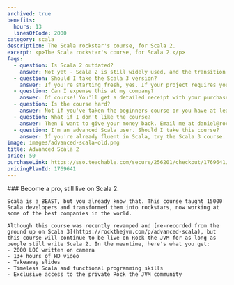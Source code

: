 ```yaml
---
archived: true
benefits:
  hours: 13
  linesOfCode: 2000
category: scala
description: The Scala rockstar's course, for Scala 2.
excerpt: <p>The Scala rockstar's course, for Scala 2.</p>
faqs:
  - question: Is Scala 2 outdated?
    answer: Not yet - Scala 2 is still widely used, and the transition from Scala 2 to Scala 3 will still take a long time. Besides, most features that you'll learn in this course will still be applicable to Scala 3.
  - question: Should I take the Scala 3 version?
    answer: If you're starting fresh, yes. If your project requires you to use Scala 2, you should take this one; after that, the transition to Scala 3 will be easy.
  - question: Can I expense this at my company?
    answer: Of course! You'll get a detailed receipt with your purchase, including VAT (if applicable to you), which you can take to your employer to reimburse. Most (wise) companies will reimburse courses like this.
  - question: Is the course hard?
    answer: Not if you've taken the beginners course or you have at least a year of Scala experience. I've designed the course to give you a challenge, but not too much that it becomes frustrating. In case you struggle with something, we have a whole group on Slack for discussions, and I'm responsive.
  - question: What if I don't like the course?
    answer: Then I want to give your money back. Email me at daniel@rockthejvm.com with your receipt, and I will refund you. Less than 1% of the Rock the JVM students have refunded a course, and the refund took less than 72 hours.
  - question: I'm an advanced Scala user. Should I take this course?
    answer: If you're already fluent in Scala, try the Scala 3 course. I'm willing to bet you'll still learn a ton from it.
image: images/advanced-scala-old.png
title: Advanced Scala 2
price: 50
purchaseLink: https://sso.teachable.com/secure/256201/checkout/1769641/scala-advanced-old
pricingPlanId: 1769641
---
```



<CourseLayout>
  <Fragment slot="goal">
    ### Become a pro, still live on Scala 2.

    Scala is a BEAST, but you already know that. This course taught 15000 Scala developers and transformed them into rockstars, now working at some of the best companies in the world.

    Although this course was recently revamped and [re-recorded from the ground up on Scala 3](https://rockthejvm.com/p/advanced-scala), but this course will continue to be live on Rock the JVM for as long as people still write Scala 2. In the meantime, here's what you get:
    - 2000 LOC written on camera
    - 13+ hours of HD video
    - Takeaway slides
    - Timeless Scala and functional programming skills
    - Exclusive access to the private Rock the JVM community

  </Fragment>
</CourseLayout>
